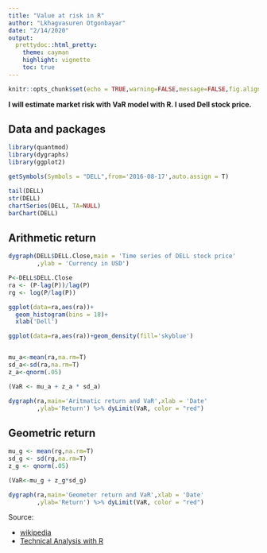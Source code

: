 ```yaml
---
title: "Value at risk in R"
author: "Lkhagvasuren Otgonbayar"
date: "2/14/2020"
output:   
  prettydoc::html_pretty:
    theme: cayman
    highlight: vignette
    toc: true
---
```


```r
knitr::opts_chunk$set(echo = TRUE,warning=FALSE,message=FALSE,fig.align = 'c',fig.width = 8,fig.height = 4)
```

**I will estimate market risk with VaR model with R. I used Dell stock price.**


## Data and packages
```r
library(quantmod)
library(dygraphs)
library(ggplot2)

getSymbols(Symbols = "DELL",from='2016-08-17',auto.assign = T)

tail(DELL)
str(DELL)
chartSeries(DELL, TA=NULL)
barChart(DELL)

```


## Arithmetic return 

```r
dygraph(DELL$DELL.Close,main = 'Time series of DELL stock price'
        ,ylab = 'Currency in USD')

P<-DELL$DELL.Close
ra <- (P-lag(P))/lag(P)
rg <- log(P/lag(P))

ggplot(data=ra,aes(ra))+
  geom_histogram(bins = 18)+
  xlab('Dell')

ggplot(data=ra,aes(ra))+geom_density(fill='skyblue')


mu_a<-mean(ra,na.rm=T)
sd_a<-sd(ra,na.rm=T)
z_a<-qnorm(.05)

(VaR <- mu_a + z_a * sd_a)

dygraph(ra,main='Aritmatic return and VaR',xlab = 'Date'
        ,ylab='Return') %>% dyLimit(VaR, color = "red")
```


## Geometric return

```r
mu_g <- mean(rg,na.rm=T)
sd_g <- sd(rg,na.rm=T)
z_g <- qnorm(.05)

(VaR<-mu_g + z_g*sd_g)

dygraph(ra,main='Geometer return and VaR',xlab = 'Date'
        ,ylab='Return') %>% dyLimit(VaR, color = "red")  

```

Source: 

* [wikipedia](https://en.wikipedia.org/wiki/Value_at_risk)
* [Technical Analysis with R](https://bookdown.org/kochiuyu/Technical-Analysis-with-R/) 